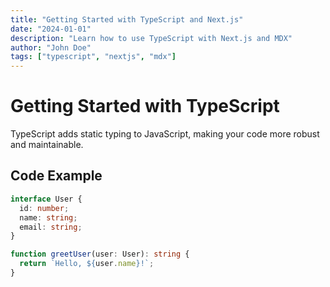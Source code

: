 ```yaml
---
title: "Getting Started with TypeScript and Next.js"
date: "2024-01-01"
description: "Learn how to use TypeScript with Next.js and MDX"
author: "John Doe"
tags: ["typescript", "nextjs", "mdx"]
---
```


# Getting Started with TypeScript

TypeScript adds static typing to JavaScript, making your code more robust and maintainable.

## Code Example

```typescript
interface User {
  id: number;
  name: string;
  email: string;
}

function greetUser(user: User): string {
  return `Hello, ${user.name}!`;
}